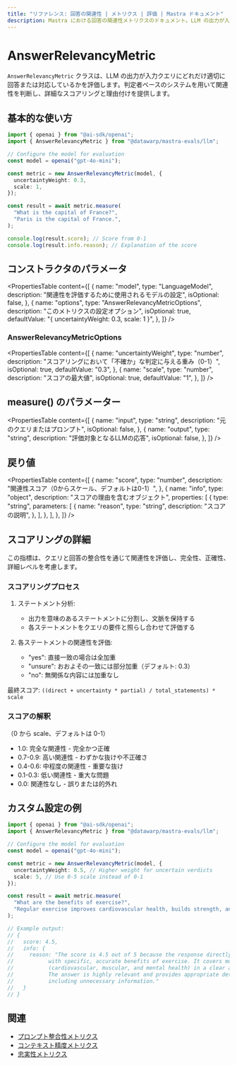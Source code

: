 ```yaml
---
title: "リファレンス: 回答の関連性 | メトリクス | 評価 | Mastra ドキュメント"
description: Mastra における回答の関連性メトリクスのドキュメント。LLM の出力が入力クエリにどれだけ適切に対応しているかを評価します。
---
```


# AnswerRelevancyMetric

`AnswerRelevancyMetric` クラスは、LLM の出力が入力クエリにどれだけ適切に回答または対応しているかを評価します。判定者ベースのシステムを用いて関連性を判断し、詳細なスコアリングと理由付けを提供します。

## 基本的な使い方

```typescript
import { openai } from "@ai-sdk/openai";
import { AnswerRelevancyMetric } from "@datawarp/mastra-evals/llm";

// Configure the model for evaluation
const model = openai("gpt-4o-mini");

const metric = new AnswerRelevancyMetric(model, {
  uncertaintyWeight: 0.3,
  scale: 1,
});

const result = await metric.measure(
  "What is the capital of France?",
  "Paris is the capital of France.",
);

console.log(result.score); // Score from 0-1
console.log(result.info.reason); // Explanation of the score
```

## コンストラクタのパラメータ

<PropertiesTable
  content={[
    {
      name: "model",
      type: "LanguageModel",
      description: "関連性を評価するために使用されるモデルの設定",
      isOptional: false,
    },
    {
      name: "options",
      type: "AnswerRelevancyMetricOptions",
      description: "このメトリクスの設定オプション",
      isOptional: true,
      defaultValue: "{ uncertaintyWeight: 0.3, scale: 1 }",
    },
  ]}
/>

### AnswerRelevancyMetricOptions

<PropertiesTable
  content={[
    {
      name: "uncertaintyWeight",
      type: "number",
      description: "スコアリングにおいて「不確か」な判定に与える重み（0-1）",
      isOptional: true,
      defaultValue: "0.3",
    },
    {
      name: "scale",
      type: "number",
      description: "スコアの最大値",
      isOptional: true,
      defaultValue: "1",
    },
  ]}
/>

## measure() のパラメーター

<PropertiesTable
  content={[
    {
      name: "input",
      type: "string",
      description: "元のクエリまたはプロンプト",
      isOptional: false,
    },
    {
      name: "output",
      type: "string",
      description: "評価対象となるLLMの応答",
      isOptional: false,
    },
  ]}
/>

## 戻り値

<PropertiesTable
  content={[
    {
      name: "score",
      type: "number",
      description: "関連性スコア（0からスケール、デフォルトは0-1）",
    },
    {
      name: "info",
      type: "object",
      description: "スコアの理由を含むオブジェクト",
      properties: [
        {
          type: "string",
          parameters: [
            {
              name: "reason",
              type: "string",
              description: "スコアの説明",
            },
          ],
        },
      ],
    },
  ]}
/>

## スコアリングの詳細

この指標は、クエリと回答の整合性を通じて関連性を評価し、完全性、正確性、詳細レベルを考慮します。

### スコアリングプロセス

1. ステートメント分析:

   - 出力を意味のあるステートメントに分割し、文脈を保持する
   - 各ステートメントをクエリの要件と照らし合わせて評価する

2. 各ステートメントの関連性を評価:
   - "yes": 直接一致の場合は全加重
   - "unsure": おおよその一致には部分加重（デフォルト: 0.3）
   - "no": 無関係な内容には加重なし

最終スコア: `((direct + uncertainty * partial) / total_statements) * scale`

### スコアの解釈

（0 から scale、デフォルトは 0-1）

- 1.0: 完全な関連性 - 完全かつ正確
- 0.7-0.9: 高い関連性 - わずかな抜けや不正確さ
- 0.4-0.6: 中程度の関連性 - 重要な抜け
- 0.1-0.3: 低い関連性 - 重大な問題
- 0.0: 関連性なし - 誤りまたは的外れ

## カスタム設定の例

```typescript
import { openai } from "@ai-sdk/openai";
import { AnswerRelevancyMetric } from "@datawarp/mastra-evals/llm";

// Configure the model for evaluation
const model = openai("gpt-4o-mini");

const metric = new AnswerRelevancyMetric(model, {
  uncertaintyWeight: 0.5, // Higher weight for uncertain verdicts
  scale: 5, // Use 0-5 scale instead of 0-1
});

const result = await metric.measure(
  "What are the benefits of exercise?",
  "Regular exercise improves cardiovascular health, builds strength, and boosts mental wellbeing.",
);

// Example output:
// {
//   score: 4.5,
//   info: {
//     reason: "The score is 4.5 out of 5 because the response directly addresses the query
//           with specific, accurate benefits of exercise. It covers multiple aspects
//           (cardiovascular, muscular, and mental health) in a clear and concise manner.
//           The answer is highly relevant and provides appropriate detail without
//           including unnecessary information."
//   }
// }
```

## 関連

- [プロンプト整合性メトリクス](./prompt-alignment)
- [コンテキスト精度メトリクス](./context-precision)
- [忠実性メトリクス](./faithfulness)
